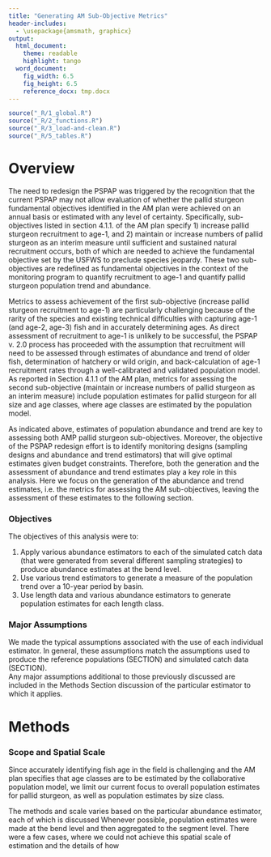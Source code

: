 ```yaml
---
title: "Generating AM Sub-Objective Metrics"
header-includes:
  - \usepackage{amsmath, graphicx}
output: 
  html_document:
    theme: readable
    highlight: tango
  word_document:  
    fig_width: 6.5  
    fig_height: 6.5 
    reference_docx: tmp.docx
---
```


<!--
rmarkdown::render("_Catch-Data.Rmd",output_format='word_document')# build page
-->


```r
source("_R/1_global.R")
source("_R/2_functions.R")
source("_R/3_load-and-clean.R")
source("_R/5_tables.R")
```


# Overview
The need to redesign the PSPAP was triggered by the recognition that the 
current PSPAP may not allow evaluation of whether the pallid sturgeon 
fundamental objectives identified in the AM plan were achieved on an 
annual basis or estimated with any level of certainty. Specifically, 
sub-objectives listed in section 4.1.1. of the AM plan specify 1) 
increase pallid sturgeon recruitment to age-1, and 2) maintain or 
increase numbers of pallid sturgeon as an interim measure until 
sufficient and sustained natural recruitment occurs, both of which are 
needed to achieve the fundamental objective set by the USFWS to preclude 
species jeopardy. These two sub-objectives are redefined as fundamental 
objectives in the context of the monitoring program to quantify 
recruitment to age-1 and quantify pallid sturgeon population trend and 
abundance.

Metrics to assess achievement of the first sub-objective (increase 
pallid sturgeon recruitment to age-1) are particularly challenging 
because of the rarity of the species and existing technical difficulties 
with capturing age-1 (and age-2, age-3) fish and in accurately 
determining ages. As direct assessment of recruitment to age-1 is 
unlikely to be successful, the PSPAP v. 2.0 process has proceeded with 
the assumption that recruitment will need to be assessed through 
estimates of abundance and trend of older fish, determination of 
hatchery or wild origin, and back-calculation of age-1 recruitment rates 
through a well-calibrated and validated population model.  As reported in 
Section 4.1.1 of the AM plan, metrics for assessing the second 
sub-objective (maintain or increase numbers of pallid sturgeon as an 
interim measure) include population estimates for pallid sturgeon for all 
size and age classes, where age classes are estimated by the population model.

As indicated above, estimates of population abundance and trend are key to 
assessing both AMP pallid sturgeon sub-objectives.  Moreover, the objective 
of the PSPAP redesign effort is to identify monitoring designs (sampling 
designs and abundance and trend estimators) that will give optimal estimates 
given budget constraints.  Therefore, both the generation and the assessment
of abundance and trend estimates play a key role in this analysis. Here 
we focus on the generation of the abundance and trend estimates, i.e.
the metrics for assessing the AM sub-objectives, leaving the assessment of 
these estimates to the following section.      

### Objectives
The objectives of this analysis were to:

1. Apply various abundance estimators to each of the simulated catch 
data (that were generated from several different sampling strategies) to produce
abundance estimates at the bend level.
<!--2. Assess abundance and trend estimates using values of estimator bias, precision,
and performance.--> 
2. Use various trend estimators to generate a measure of the population trend over
a 10-year period by basin. 
3. Use length data and various abundance estimators to generate population estimates 
for each length class.   

### Major Assumptions
We made the typical assumptions associated with the use of each 
individual estimator.  In general, these assumptions match the assumptions used
to produce the reference populations (SECTION) and simulated catch data (SECTION).  
Any major assumptions additional to those previously discussed are included in
the Methods Section discussion of the particular estimator to which it applies.

# Methods
### Scope and Spatial Scale
Since accurately identifying fish age in the field is challenging and the AM plan 
specifies that age classes are to be estimated by the collaborative population model, 
we limit our current focus to overall population estimates for pallid sturgeon, 
as well as population estimates by size class.

The methods and scale varies based on the particular abundance estimator, each of which is discussed   Whenever possible, population estimates were made at the bend level and then 
aggregated to the segment level.  There were a few cases, where we could not achieve 
this spatial scale of estimation and the details of how 

<!--
???CAN WE DISCUSS EACH SEPERATELY IS THERE ENOUGH TO SAY...THINK ABOUT DOING FOR EACH
-->
